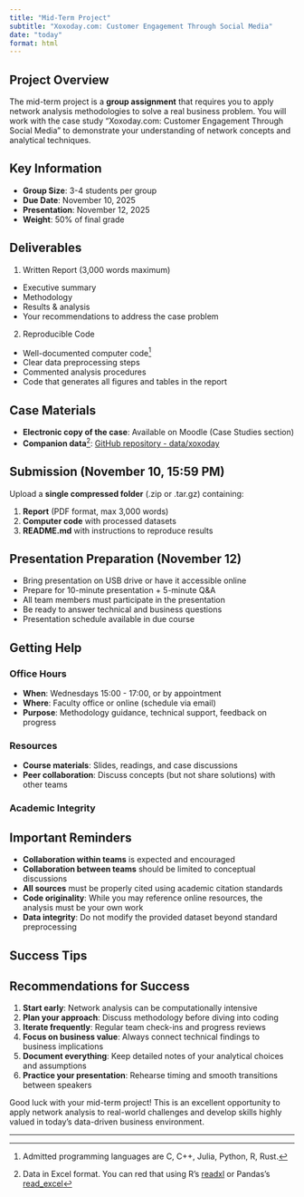 ```yaml
---
title: "Mid-Term Project"
subtitle: "Xoxoday.com: Customer Engagement Through Social Media"
date: "today"
format: html
---
```


## Project Overview

The mid-term project is a **group assignment** that requires you to apply
network analysis methodologies to solve a real business problem. You will work
with the case study "Xoxoday.com: Customer Engagement Through Social Media" to
demonstrate your understanding of network concepts and analytical techniques.

::: {.callout-important}
## Key Information
- **Group Size**: 3-4 students per group
- **Due Date**: November 10, 2025
- **Presentation**: November 12, 2025
- **Weight**: 50% of final grade
:::

## Deliverables

1. Written Report (3,000 words maximum)
  - Executive summary
  - Methodology
  - Results & analysis
  - Your recommendations to address the case problem 
2. Reproducible Code
  - Well-documented computer code[^1] 
  - Clear data preprocessing steps
  - Commented analysis procedures
  - Code that generates all figures and tables in the report

## Case Materials

- **Electronic copy of the case**: Available on Moodle (Case Studies section)
- **Companion data**[^2]: [GitHub repository - data/xoxoday](https://github.com/simoneSantoni/net-analysis-smm638/tree/master/data/xoxoday)

## Submission (November 10, 15:59 PM)

Upload a **single compressed folder** (.zip or .tar.gz) containing:

1. **Report** (PDF format, max 3,000 words)
2. **Computer code** with processed datasets
3. **README.md** with instructions to reproduce results

## Presentation Preparation (November 12)

- Bring presentation on USB drive or have it accessible online
- Prepare for 10-minute presentation + 5-minute Q&A
- All team members must participate in the presentation
- Be ready to answer technical and business questions
- Presentation schedule available in due course

## Getting Help

### Office Hours
- **When**: Wednesdays 15:00 - 17:00, or by appointment
- **Where**: Faculty office or online (schedule via email)
- **Purpose**: Methodology guidance, technical support, feedback on progress

### Resources
- **Course materials**: Slides, readings, and case discussions
- **Peer collaboration**: Discuss concepts (but not share solutions) with other teams

### Academic Integrity

::: {.callout-warning}
## Important Reminders

- **Collaboration within teams** is expected and encouraged
- **Collaboration between teams** should be limited to conceptual discussions
- **All sources** must be properly cited using academic citation standards
- **Code originality**: While you may reference online resources, the analysis must be your own work
- **Data integrity**: Do not modify the provided dataset beyond standard preprocessing
:::

## Success Tips

::: {.callout-tip}
## Recommendations for Success

1. **Start early**: Network analysis can be computationally intensive
2. **Plan your approach**: Discuss methodology before diving into coding
3. **Iterate frequently**: Regular team check-ins and progress reviews
4. **Focus on business value**: Always connect technical findings to business implications
5. **Document everything**: Keep detailed notes of your analytical choices and assumptions
6. **Practice your presentation**: Rehearse timing and smooth transitions between speakers
:::

Good luck with your mid-term project! This is an excellent opportunity to
apply network analysis to real-world challenges and develop skills highly
valued in today's data-driven business environment.

---
[^1]: Admitted programming languages are C, C++, Julia, Python, R, Rust. 
[^2]: Data in Excel format. You can red that using R's [readxl](https://readxl.tidyverse.org/) 
or Pandas's [read_excel](https://pandas.pydata.org/docs/reference/api/pandas.read_excel.html)
